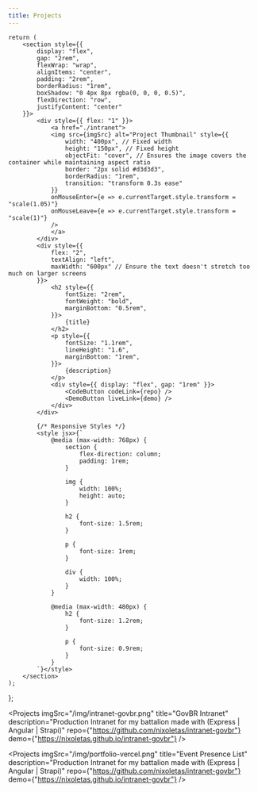 ```yaml
---
title: Projects
---
```



    return (
        <section style={{
            display: "flex", 
            gap: "2rem", 
            flexWrap: "wrap", 
            alignItems: "center",
            padding: "2rem",
            borderRadius: "1rem",
            boxShadow: "0 4px 8px rgba(0, 0, 0, 0.5)",
            flexDirection: "row",
            justifyContent: "center"
        }}>
            <div style={{ flex: "1" }}>
                <a href="./intranet">
                <img src={imgSrc} alt="Project Thumbnail" style={{
                    width: "400px", // Fixed width
                    height: "150px", // Fixed height
                    objectFit: "cover", // Ensures the image covers the container while maintaining aspect ratio
                    border: "2px solid #d3d3d3",
                    borderRadius: "1rem",
                    transition: "transform 0.3s ease"
                }} 
                onMouseEnter={e => e.currentTarget.style.transform = "scale(1.05)"}
                onMouseLeave={e => e.currentTarget.style.transform = "scale(1)"}
                />
                </a>
            </div>
            <div style={{
                flex: "2", 
                textAlign: "left",
                maxWidth: "600px" // Ensure the text doesn't stretch too much on larger screens
            }}>
                <h2 style={{ 
                    fontSize: "2rem", 
                    fontWeight: "bold", 
                    marginBottom: "0.5rem", 
                }}>
                    {title}
                </h2>
                <p style={{ 
                    fontSize: "1.1rem", 
                    lineHeight: "1.6", 
                    marginBottom: "1rem", 
                }}>
                    {description}
                </p>
                <div style={{ display: "flex", gap: "1rem" }}>
                    <CodeButton codeLink={repo} />
                    <DemoButton liveLink={demo} />
                </div>
            </div>

            {/* Responsive Styles */}
            <style jsx>{`
                @media (max-width: 768px) {
                    section {
                        flex-direction: column;
                        padding: 1rem;
                    }

                    img {
                        width: 100%;
                        height: auto;
                    }

                    h2 {
                        font-size: 1.5rem;
                    }

                    p {
                        font-size: 1rem;
                    }

                    div {
                        width: 100%;
                    }
                }

                @media (max-width: 480px) {
                    h2 {
                        font-size: 1.2rem;
                    }

                    p {
                        font-size: 0.9rem;
                    }
                }
            `}</style>
        </section>
    );
};

<Projects 
    imgSrc="/img/intranet-govbr.png" 
    title="GovBR Intranet" 
    description="Production Intranet for my battalion made with (Express | Angular | Strapi)"
    repo={"https://github.com/nixoletas/intranet-govbr"}
    demo={"https://nixoletas.github.io/intranet-govbr"}
/>

<Projects 
    imgSrc="/img/portfolio-vercel.png" 
    title="Event Presence List" 
    description="Production Intranet for my battalion made with (Express | Angular | Strapi)"
    repo={"https://github.com/nixoletas/intranet-govbr"}
    demo={"https://nixoletas.github.io/intranet-govbr"}
/>
